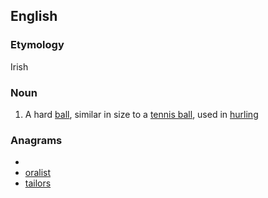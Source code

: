 ==English==

===Etymology===
Irish

===Noun===
{{wikipedia}}
{{en-noun}}

# A hard [[ball]], similar in size to a [[tennis ball]], used in [[hurling]]

===Anagrams===
* {{alphagram|ailorst}}
* [[oralist#English|oralist]]
* [[tailors#English|tailors]]